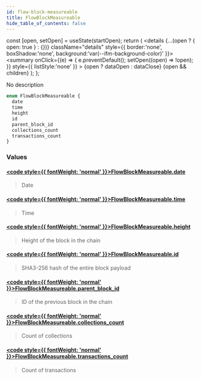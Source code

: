 ```yaml
---
id: flow-block-measureable
title: FlowBlockMeasureable
hide_table_of_contents: false
---
```







  const [open, setOpen] = useState(startOpen);
  return (
    <details {...(open ? { open: true } : {})} className="details" style={{ border:'none', boxShadow:'none', background:'var(--ifm-background-color)' }}>
      <summary
        onClick={(e) => {
          e.preventDefault();
          setOpen((open) => !open);
        }}
        style={{ listStyle:'none' }}
      >
      {open ? dataOpen : dataClose}
      </summary>
      {open && children}
    </details>
  );
};








No description


```graphql
enum FlowBlockMeasureable {
  date
  time
  height
  id
  parent_block_id
  collections_count
  transactions_count
}
```




### Values

#### [<code style={{ fontWeight: 'normal' }}>FlowBlockMeasureable.<b>date</b></code>](#)  
> 
> 
> Date
> 

#### [<code style={{ fontWeight: 'normal' }}>FlowBlockMeasureable.<b>time</b></code>](#)  
> 
> 
> Time
> 

#### [<code style={{ fontWeight: 'normal' }}>FlowBlockMeasureable.<b>height</b></code>](#)  
> 
> 
> Height of the block in the chain
> 

#### [<code style={{ fontWeight: 'normal' }}>FlowBlockMeasureable.<b>id</b></code>](#)  
> 
> 
> SHA3-256 hash of the entire block payload
> 

#### [<code style={{ fontWeight: 'normal' }}>FlowBlockMeasureable.<b>parent_block_id</b></code>](#)  
> 
> 
> ID of the previous block in the chain
> 

#### [<code style={{ fontWeight: 'normal' }}>FlowBlockMeasureable.<b>collections_count</b></code>](#)  
> 
> 
> Count of collections
> 

#### [<code style={{ fontWeight: 'normal' }}>FlowBlockMeasureable.<b>transactions_count</b></code>](#)  
> 
> 
> Count of transactions
> 



